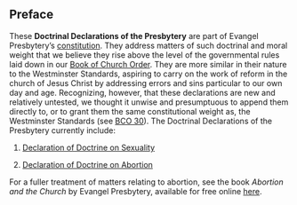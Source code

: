 ## Preface

These **Doctrinal Declarations of the Presbytery** are part of Evangel Presbytery's [constitution](https://bco.evangelpresbytery.com/#c.-constitution-defined). They address matters of such doctrinal and moral weight that we believe they rise above the level of the governmental rules laid down in our [Book of Church Order](https://bco.evangelpresbytery.com/). They are more similar in their nature to the Westminster Standards, aspiring to carry on the work of reform in the church of Jesus Christ by addressing errors and sins particular to our own day and age. Recognizing, however, that these declarations are new and relatively untested, we thought it unwise and presumptuous to append them directly to, or to grant them the same constitutional weight as, the Westminster Standards (see [BCO 30](https://bco.evangelpresbytery.com/02-Form-of-Government.html#amending-the-constitution-of-the-church)). The Doctrinal Declarations of the Presbytery currently include:

1. [Declaration of Doctrine on Sexuality](#sec-declaration-of-doctrine-on-sexuality)

2. [Declaration of Doctrine on Abortion](#sec-declaration-of-doctrine-on-abortion)

For a fuller treatment of matters relating to abortion, see the book *Abortion and the Church* by Evangel Presbytery, available for free online [here](https://abortion.evangelpresbytery.com).
